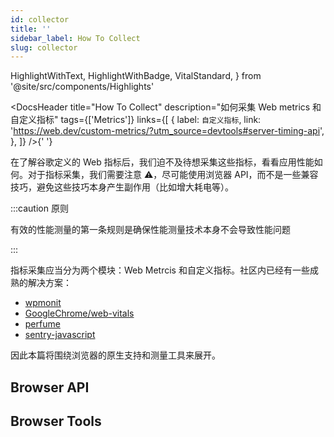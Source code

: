 ```yaml
---
id: collector
title: ''
sidebar_label: How To Collect
slug: collector
---
```


  HighlightWithText,
  HighlightWithBadge,
  VitalStandard,
} from '@site/src/components/Highlights'

<DocsHeader
  title="How To Collect"
  description="如何采集 Web metrics 和自定义指标"
  tags={['Metrics']}
  links={[
    {
      label: `自定义指标`,
      link: 'https://web.dev/custom-metrics/?utm_source=devtools#server-timing-api',
    },
  ]}
/>{' '}

在了解谷歌定义的 Web 指标后，我们迫不及待想采集这些指标，看看应用性能如何。对于指标采集，我们需要注意 ⚠️，尽可能使用浏览器 API，而不是一些兼容技巧，避免这些技巧本身产生副作用（比如增大耗电等）。

:::caution 原则

有效的性能测量的第一条规则是确保性能测量技术本身不会导致性能问题

:::

指标采集应当分为两个模块：Web Metrcis 和自定义指标。社区内已经有一些成熟的解决方案：

- [wpmonit](https://github.com/Y-lonelY/wpmonit)
- [GoogleChrome/web-vitals](https://github.com/GoogleChrome/web-vitals)
- [perfume](https://github.com/Zizzamia/perfume.js)
- [sentry-javascript](https://github.com/getsentry/sentry-javascript)

因此本篇将围绕浏览器的原生支持和测量工具来展开。

## Browser API

## Browser Tools
